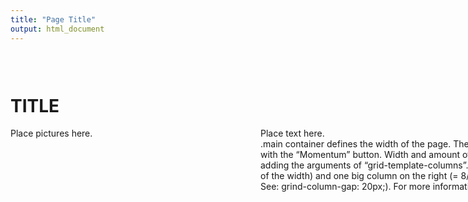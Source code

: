 ```yaml
---
title: "Page Title"
output: html_document
---
```

<style type="text/css">
  .title {
    display: none;
  }
  
  .main-container {
    max-width: 1140px !important;
    margin-left: auto;
    margin-right: auto;
    padding-left: 0px;
    padding-right: 0px;
  }

  .grid-container {
    display: grid;
    grid-template-columns: 380px 740px;
    grid-column-gap: 20px;
    grid-row-gap: 30px;
  }

  .grid-pic {
    text-align: left;
  }

  .grid-text {
  text-align: left;
  }
  
  a {
    color: #3182bd;
    background-color: transparent;
    text-decoration: none;
  }

  .row{
  margin-left: 0px;
  margin-right: 0px;
  }

</style>


<div class="row" style="padding-top: 30px;">
<h1><b>TITLE</b></h1>

<div class="grid-container">
  <div class ="grid-pic">
  Place pictures here.
  </div>

  <div class ="grid-text">
  Place text here. <br>
  .main container defines the width of the page. The default here are 1140px, so that the left border aligns well with the "Momentum" button. Width and amount of columns in this grid can be adjusted by changing and adding the arguments of "grid-template-columns". Right now, it is set to a smaller column on the left (= 4/12ths of the width) and one big column on the right (= 8/12ths-20px for the space between the pictures and the text. See: grind-column-gap: 20px;). For more information on grid arguments, refer to <a href ="https://www.w3schools.com/css/css_grid.asp"> this website </a>.
  </div>
</div>
